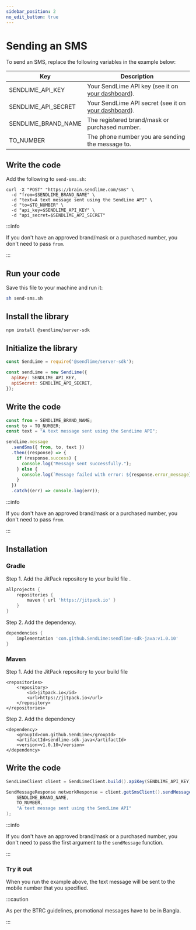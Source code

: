 ```yaml
---
sidebar_position: 2
no_edit_button: true
---
```



# Sending an SMS

To send an SMS, replace the following variables in the example below:

| Key                 | Description                                          |
|---------------------|------------------------------------------------------|
| SENDLIME_API_KEY    | Your SendLime API key (see it on [your dashboard](https://dashboard.sendlime.com)).    |
| SENDLIME_API_SECRET | Your SendLime API secret (see it on [your dashboard](https://dashboard.sendlime.com)). |
| SENDLIME_BRAND_NAME | The registered brand/mask or purchased number.       |
| TO_NUMBER           | The phone number you are sending the message to.     |

<Tabs groupId="programming-lang">
<TabItem value="curl" label="cURL" default>

## Write the code

Add the following to `send-sms.sh`:

```shell
curl -X "POST" "https://brain.sendlime.com/sms" \
  -d "from=$SENDLIME_BRAND_NAME" \
  -d "text=A text message sent using the SendLime API" \
  -d "to=$TO_NUMBER" \
  -d "api_key=$SENDLIME_API_KEY" \
  -d "api_secret=$SENDLIME_API_SECRET"
```

:::info

If you don't have an approved brand/mask or a purchased number, you don't need to pass `from`.

:::

## Run your code

Save this file to your machine and run it:

```bash
sh send-sms.sh
```

</TabItem>
<TabItem value="node" label="Node.js">

## Install the library

```bash
npm install @sendlime/server-sdk
```

## Initialize the library

```js
const SendLime = require('@sendlime/server-sdk');

const sendLime = new SendLime({
  apiKey: SENDLIME_API_KEY,
  apiSecret: SENDLIME_API_SECRET,
});
```

## Write the code

```js
const from = SENDLIME_BRAND_NAME;
const to = TO_NUMBER;
const text = "A text message sent using the SendLime API";

sendLime.message
  .sendSms({ from, to, text })
  .then((response) => {
    if (response.success) {
      console.log("Message sent successfully.");
    } else {
      console.log(`Message failed with error: ${response.error_message}`);
    }
  })
  .catch((err) => console.log(err));
```

:::info

If you don't have an approved brand/mask or a purchased number, you don't need to pass `from`.

:::

</TabItem>
<TabItem value="java" label="Java">

## Installation

### Gradle

Step 1. Add the JitPack repository to your build file .

```gradle
allprojects {
    repositories {
        maven { url 'https://jitpack.io' }
    }
}
```

Step 2. Add the dependency.

```gradle
dependencies {
    implementation 'com.github.SendLime:sendlime-sdk-java:v1.0.10'
}
```

### Maven

Step 1. Add the JitPack repository to your build file

```
<repositories>
    <repository>
        <id>jitpack.io</id>
        <url>https://jitpack.io</url>
    </repository>
</repositories>
```

Step 2. Add the dependency

```
<dependency>
    <groupId>com.github.SendLime</groupId>
    <artifactId>sendlime-sdk-java</artifactId>
    <version>v1.0.10</version>
</dependency>
```

## Write the code

```java
SendLimeClient client = SendLimeClient.build().apiKey(SENDLIME_API_KEY).apiSecret(SENDLIME_API_SECRET).build();

SendMessageResponse networkResponse = client.getSmsClient().sendMessage(
    SENDLIME_BRAND_NAME,
    TO_NUMBER,
    "A text message sent using the SendLime API"
);
```

:::info

If you don't have an approved brand/mask or a purchased number, you don't need to pass the first argument to the `sendMessage` function.

:::

</TabItem>
</Tabs>

### Try it out

When you run the example above, the text message will be sent to the mobile number that you specified.

:::caution

As per the BTRC guidelines, promotional messages have to be in Bangla.

:::